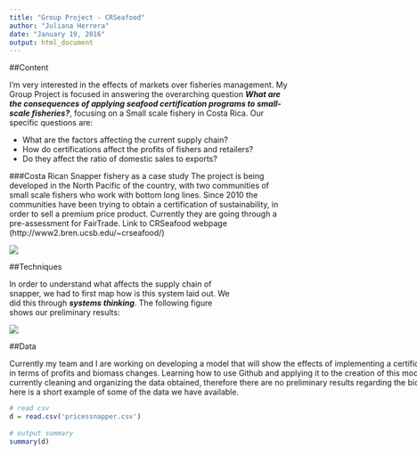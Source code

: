 ```yaml
---
title: "Group Project - CRSeafood"
author: "Juliana Herrera"
date: "January 19, 2016"
output: html_document
---
```


##Content

I'm very interested in the effects of markets over fisheries management. My Group Project is focused in answering the overarching question **_What are the consequences of applying seafood certification programs to 
small-scale fisheries?_**, focusing on a Small scale fishery in Costa Rica. Our specific questions are: 

  + What are the factors affecting the current supply chain?
  + How do certifications affect the profits of fishers and retailers?
  + Do they affect the ratio of domestic sales to exports?

###Costa Rican Snapper fishery as a case study
The project is being developed in the North Pacific of the country, with two communities of small scale fishers who work with bottom long lines. Since 2010 the communities have been trying to obtain a certification of sustainability, in order to sell a premium price product. Currently they are going through a pre-assessment for FairTrade. 
Link to CRSeafood webpage (http://www2.bren.ucsb.edu/~crseafood/)

<div style="width:400px; height=300px">
![](http://www.laff.bren.ucsb.edu/sites/www.laff.bren.ucsb.edu/files/styles/main_people_image/public/images/people/IMGP0301.JPG?itok=0OZ2DSQM)

##Techniques

In order to understand what affects the supply chain of snapper, we had to first map how is this system laid out. We did this through **_systems thinking_**. The following figure shows our preliminary results:

<div style="width:1000px; height=700px">
![](snappermap.png)

##Data

Currently my team and I are working on developing a model that will show the effects of implementing a certification. We are evaluating these changes in terms of profits and biomass changes. 
Learning how to use Github and applying it to the creation of this model would be a great advantage. We are currently cleaning and organizing the data obtained, therefore there are no preliminary results regarding the bio-economic model of snapper. However, here is a short example of some of the data we have available.

```r
# read csv
d = read.csv('pricessnapper.csv')
      
# output summary
summary(d)
```